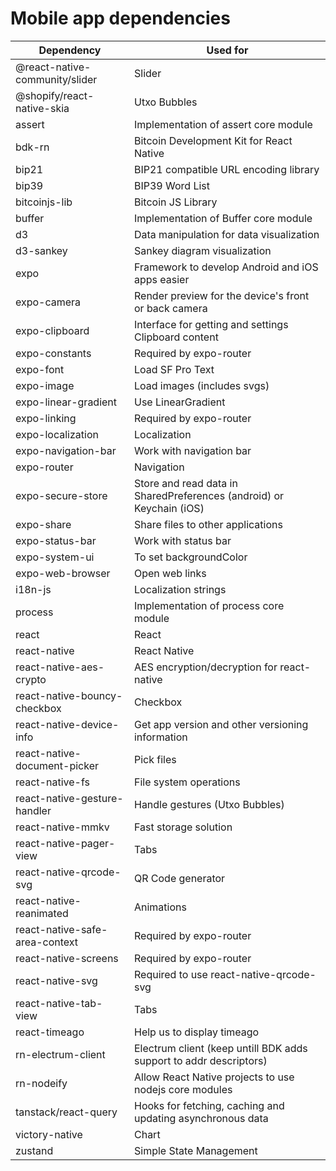 # Mobile app dependencies

| Dependency                     | Used for                                                             |
| ------------------------------ | -------------------------------------------------------------------- |
| @react-native-community/slider | Slider                                                               |
| @shopify/react-native-skia     | Utxo Bubbles                                                         |
| assert                         | Implementation of assert core module                                 |
| bdk-rn                         | Bitcoin Development Kit for React Native                             |
| bip21                          | BIP21 compatible URL encoding library                                |
| bip39                          | BIP39 Word List                                                      |
| bitcoinjs-lib                  | Bitcoin JS Library                                                   |
| buffer                         | Implementation of Buffer core module                                 |
| d3                             | Data manipulation for data visualization                             |
| d3-sankey                      | Sankey diagram visualization                                         |
| expo                           | Framework to develop Android and iOS apps easier                     |
| expo-camera                    | Render preview for the device's front or back camera                 |
| expo-clipboard                 | Interface for getting and settings Clipboard content                 |
| expo-constants                 | Required by expo-router                                              |
| expo-font                      | Load SF Pro Text                                                     |
| expo-image                     | Load images (includes svgs)                                          |
| expo-linear-gradient           | Use LinearGradient                                                   |
| expo-linking                   | Required by expo-router                                              |
| expo-localization              | Localization                                                         |
| expo-navigation-bar            | Work with navigation bar                                             |
| expo-router                    | Navigation                                                           |
| expo-secure-store              | Store and read data in SharedPreferences (android) or Keychain (iOS) |
| expo-share                     | Share files to other applications                                    |
| expo-status-bar                | Work with status bar                                                 |
| expo-system-ui                 | To set backgroundColor                                               |
| expo-web-browser               | Open web links                                                       |
| i18n-js                        | Localization strings                                                 |
| process                        | Implementation of process core module                                |
| react                          | React                                                                |
| react-native                   | React Native                                                         |
| react-native-aes-crypto        | AES encryption/decryption for react-native                           |
| react-native-bouncy-checkbox   | Checkbox                                                             |
| react-native-device-info       | Get app version and other versioning information                     |
| react-native-document-picker   | Pick files                                                           |
| react-native-fs                | File system operations                                               |
| react-native-gesture-handler   | Handle gestures (Utxo Bubbles)                                       |
| react-native-mmkv              | Fast storage solution                                                |
| react-native-pager-view        | Tabs                                                                 |
| react-native-qrcode-svg        | QR Code generator                                                    |
| react-native-reanimated        | Animations                                                           |
| react-native-safe-area-context | Required by expo-router                                              |
| react-native-screens           | Required by expo-router                                              |
| react-native-svg               | Required to use react-native-qrcode-svg                              |
| react-native-tab-view          | Tabs                                                                 |
| react-timeago                  | Help us to display timeago                                           |
| rn-electrum-client             | Electrum client (keep untill BDK adds support to addr descriptors)   |
| rn-nodeify                     | Allow React Native projects to use nodejs core modules               |
| tanstack/react-query           | Hooks for fetching, caching and updating asynchronous data           |
| victory-native                 | Chart                                                                |
| zustand                        | Simple State Management                                              |
